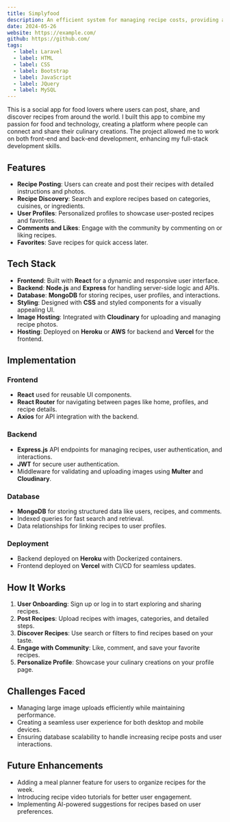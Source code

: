 ```yaml
---
title: Simplyfood
description: An efficient system for managing recipe costs, providing accurate breakdowns of ingredient expenses to ensure optimal pricing and profitability.
date: 2024-05-26
website: https://example.com/
github: https://github.com/
tags:
  - label: Laravel
  - label: HTML
  - label: CSS
  - label: Bootstrap
  - label: JavaScript
  - label: JQuery
  - label: MySQL
---
```


This is a social app for food lovers where users can post, share, and discover recipes from around the world. I built this app to combine my passion for food and technology, creating a platform where people can connect and share their culinary creations. The project allowed me to work on both front-end and back-end development, enhancing my full-stack development skills.

## Features

- **Recipe Posting**: Users can create and post their recipes with detailed instructions and photos.
- **Recipe Discovery**: Search and explore recipes based on categories, cuisines, or ingredients.
- **User Profiles**: Personalized profiles to showcase user-posted recipes and favorites.
- **Comments and Likes**: Engage with the community by commenting on or liking recipes.
- **Favorites**: Save recipes for quick access later.

## Tech Stack

- **Frontend**: Built with **React** for a dynamic and responsive user interface.
- **Backend**: **Node.js** and **Express** for handling server-side logic and APIs.
- **Database**: **MongoDB** for storing recipes, user profiles, and interactions.
- **Styling**: Designed with **CSS** and styled components for a visually appealing UI.
- **Image Hosting**: Integrated with **Cloudinary** for uploading and managing recipe photos.
- **Hosting**: Deployed on **Heroku** or **AWS** for backend and **Vercel** for the frontend.

## Implementation

### Frontend

- **React** used for reusable UI components.
- **React Router** for navigating between pages like home, profiles, and recipe details.
- **Axios** for API integration with the backend.

### Backend

- **Express.js** API endpoints for managing recipes, user authentication, and interactions.
- **JWT** for secure user authentication.
- Middleware for validating and uploading images using **Multer** and **Cloudinary**.

### Database

- **MongoDB** for storing structured data like users, recipes, and comments.
- Indexed queries for fast search and retrieval.
- Data relationships for linking recipes to user profiles.

### Deployment

- Backend deployed on **Heroku** with Dockerized containers.
- Frontend deployed on **Vercel** with CI/CD for seamless updates.

## How It Works

1. **User Onboarding**: Sign up or log in to start exploring and sharing recipes.
2. **Post Recipes**: Upload recipes with images, categories, and detailed steps.
3. **Discover Recipes**: Use search or filters to find recipes based on your taste.
4. **Engage with Community**: Like, comment, and save your favorite recipes.
5. **Personalize Profile**: Showcase your culinary creations on your profile page.

## Challenges Faced

- Managing large image uploads efficiently while maintaining performance.
- Creating a seamless user experience for both desktop and mobile devices.
- Ensuring database scalability to handle increasing recipe posts and user interactions.

## Future Enhancements

- Adding a meal planner feature for users to organize recipes for the week.
- Introducing recipe video tutorials for better user engagement.
- Implementing AI-powered suggestions for recipes based on user preferences.
